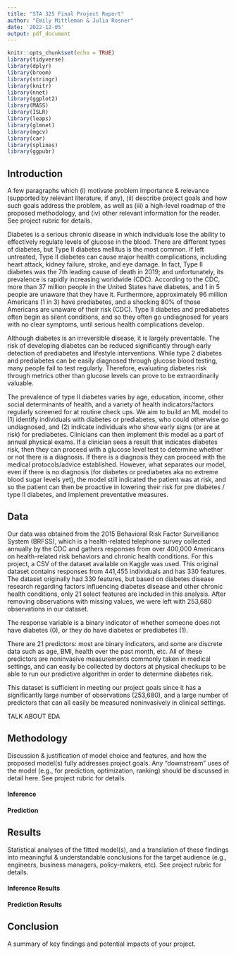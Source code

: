 ```yaml
---
title: "STA 325 Final Project Report"
author: "Emily Mittleman & Julia Rosner"
date: '2022-12-05'
output: pdf_document
---
```


```r
knitr::opts_chunk$set(echo = TRUE)
library(tidyverse)
library(dplyr)
library(broom)
library(stringr)
library(knitr)
library(nnet)
library(ggplot2)
library(MASS)
library(ISLR)
library(leaps)
library(glmnet)
library(mgcv)
library(car)
library(splines)
library(ggpubr)
```

## Introduction

A few paragraphs which (i) motivate problem importance & relevance (supported by relevant literature, if any), (ii) describe project goals and how such goals address the problem, as well as (iii) a high-level roadmap of the proposed methodology, and (iv) other relevant information for the reader. See project rubric for details.

Diabetes is a serious chronic disease in which individuals lose the ability to effectively regulate levels of glucose in the blood. There are different types of diabetes, but Type II diabetes mellitus is the most common. If left untreated, Type II diabetes can cause major health complications, including heart attack, kidney failure, stroke, and eye damage. In fact, Type II diabetes was the 7th leading cause of death in 2019; and unfortunately, its prevalence is rapidly increasing worldwide (CDC). According to the CDC, more than 37 million people in the United States have diabetes, and 1 in 5 people are unaware that they have it. Furthermore, approximately 96 million Americans (1 in 3) have prediabetes, and a shocking 80% of those Americans are unaware of their risk (CDC). Type II diabetes and prediabetes often begin as silent conditions, and so they often go undiagnosed for years with no clear symptoms, until serious health complications develop.

Although diabetes is an irreversible disease, it is largely preventable. The risk of developing diabetes can be reduced significantly through early detection of prediabetes and lifestyle interventions. While type 2 diabetes and prediabetes can be easily diagnosed through glucose blood testing, many people fail to test regularly. Therefore, evaluating diabetes risk through metrics other than glucose levels can prove to be extraordinarily valuable.

The prevalence of type II diabetes varies by age, education, income, other social determinants of health, and a variety of health indicators/factors regularly screened for at routine check ups. We aim to build an ML model to (1) identify individuals with diabetes or prediabetes, who could otherwise go undiagnosed, and (2) indicate individuals who show early signs (or are at risk) for prediabetes. Clinicians can then implement this model as a part of annual physical exams. If a clinician sees a result that indicates diabetes risk, then they can proceed with a glucose level test to determine whether or not there is a diagnosis. If there is a diagnosis they can proceed with the medical protocols/advice established. However, what separates our model, even if there is no diagnosis (for diabetes or prediabetes aka no extreme blood sugar levels yet), the model still indicated the patient was at risk, and so the patient can then be proactive in lowering their risk for pre diabetes / type II diabetes, and implement preventative measures. 

 
## Data

Our data was obtained from the 2015 Behavioral Risk Factor Surveillance System (BRFSS), which is a health-related telephone survey collected annually by the CDC and gathers responses from over 400,000 Americans on health-related risk behaviors and chronic health conditions. For this project, a CSV of the dataset available on Kaggle was used. This original dataset contains responses from 441,455 individuals and has 330 features. The dataset originally had 330 features, but based on diabetes disease research regarding factors influencing diabetes disease and other chronic health conditions, only 21 select features are included in this analysis. After removing observations with missing values, we were left with 253,680 observations in our dataset.

The response variable is a binary indicator of whether someone does not have diabetes (0), or they do have diabetes or prediabetes (1). 

There are 21 predictors: most are binary indicators, and some are discrete data such as age, BMI, health over the past month, etc. All of these predictors are noninvasive measurements commonly taken in medical settings, and can easily be collected by doctors at physical checkups to be able to run our predictive algorithm in order to determine diabetes risk. 

This dataset is sufficient in meeting our project goals since it has a significantly large number of observations (253,680), and a large number of predictors that can all easily be measured noninvasively in clinical settings.

TALK ABOUT EDA


## Methodology

Discussion & justification of model choice and features, and how the proposed model(s) fully addresses project goals. Any “downstream” uses of the model (e.g., for prediction, optimization, ranking) should be discussed in detail here. See project rubric for details.

#### Inference

#### Prediction


## Results

Statistical analyses of the fitted model(s), and a translation of these findings into meaningful & understandable conclusions for the target audience (e.g., engineers, business managers, policy-makers, etc). See project rubric for details.

#### Inference Results

#### Prediction Results



## Conclusion

A summary of key findings and potential impacts of your project.



